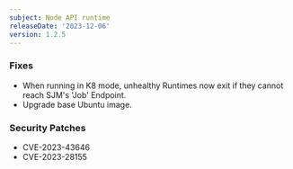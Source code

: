 ```yaml
---
subject: Node API runtime
releaseDate: '2023-12-06'
version: 1.2.5
---
```


### Fixes
* When running in K8 mode, unhealthy Runtimes now exit if they cannot reach SJM's 'Job' Endpoint.
* Upgrade base Ubuntu image.


### Security Patches
* CVE-2023-43646
* CVE-2023-28155
